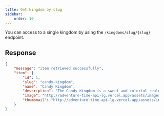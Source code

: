 ```yaml
---
title: Get kingdom by slug
sidebar:
    order: 10
---
```


You can access to a single kingdom by using the `/kingdoms/slug/{slug}` endpoint.
<CodeEndpoint path="/kingdoms/slug/candy-kingdom"/>

## Response
```json
{
    "message": "item retrieved successfully",
    "item": {
        "id": 1,
        "slug": "candy-kingdom",
        "name": "Candy Kingdom",
        "description": "The Candy Kingdom is a sweet and colorful realm ruled by Princess Bubblegum. Known for its sugary landscapes and candy citizens, it is a hub of scientific innovation and enchanting adventures. The kingdom thrives on a blend of science and magic, creating a whimsical and delightful atmosphere.",
        "image": "http://adventure-time-api-lg.vercel.app/assets/images/kingdoms/candy-kingdom.webp",
        "thumbnail": "http://adventure-time-api-lg.vercel.app/assets/images/kingdoms/candy-kingdom-thumbnail.webp"
    }
}
```
